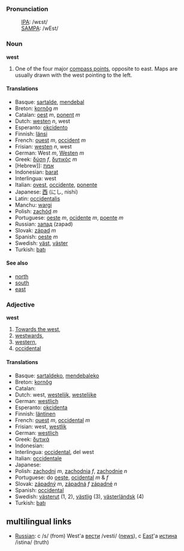 ===Pronunciation===
:[[International Phonetic Alphabet|IPA]]: /wɛst/
:[[SAMPA]]: /wEst/

===Noun===
'''west'''

# One of the four major [[compass point]]s, opposite to east.  Maps are usually drawn with the west pointing to the left.

====Translations====

*Basque: [[sartalde]], [[mendebal]]
*Breton: [[kornôg]] ''m''
*Catalan: [[oest]] ''m'', [[ponent]] ''m''
*Dutch: [[westen]] ''n'', west
*Esperanto: [[okcidento]]
*Finnish: [[länsi]]
*French: [[ouest]] ''m'', [[occident]] ''m''
*Frisian: [[westen]] ''n'', west
*German: West ''m'', [[Westen]] ''m''
*Greek: [[δύση]] ''f'', [[δυτικός]] ''m''
*[Hebrew]]: [[אמת]] 
*Indonesian: [[barat]]
*Interlingua: west
*Italian: [[ovest]], [[occidente]], [[ponente]]
*Japanese: [[西]] (にし, nishi)
*Latin: [[occidentalis]]
*Manchu: [[wargi]]
*Polish: [[zachód]] ''m''
*Portuguese: [[oeste]] ''m'', [[ocidente]] ''m'', [[poente]] ''m''
*Russian: [[запад]] (zapad)
*Slovak: [[západ]] ''m''
*Spanish: [[oeste]] ''m''
*Swedish: [[väst]], [[väster]]
*Turkish: [[batı]]

====See also====

*[[north]]
*[[south]]
*[[east]]

===Adjective===
'''west'''

#[[Towards the west]],
#[[westwards]],
#[[western]],
#[[occidental]]

====Translations====

*Basque: [[sartaldeko]], [[mendebaleko]]
*Breton: [[kornôg]]
*Catalan: [[]]
*Dutch: west, [[westelijk]], [[westelijke]]
*German: [[westlich]]
*Esperanto: [[okcidenta]]
*Finnish: [[läntinen]]
*French: [[ouest]] ''m'', [[occidental]] ''m''
*Frisian: west, [[westlik]]
*German: [[westlich]]
*Greek: [[δυτικά]]
*Indonesian: [[]]
*Interlingua: [[occidental]], del west
*Italian: [[occidentale]]
*Japanese: [[]]
*Polish: [[zachodni]] ''m'', [[zachodnia]] ''f'', [[zachodnie]] ''n''
*Portuguese: do [[oeste]], [[ocidental]] ''m'' & ''f''
*Slovak: [[západný]] ''m'', [[západná]] ''f'' [[západné]] ''n''
*Spanish: [[occidental]]
*Swedish: [[västerut]] (1, 2), [[västlig]] (3), [[västerländsk]] (4)
*Turkish: [[batı]]

==multilingual links==
*[[Russian]]: с /s/ (from) West'а [[вести]] /vesti/ ([[news]]), с [[East]]'а [[истина]] /istina/ (truth)